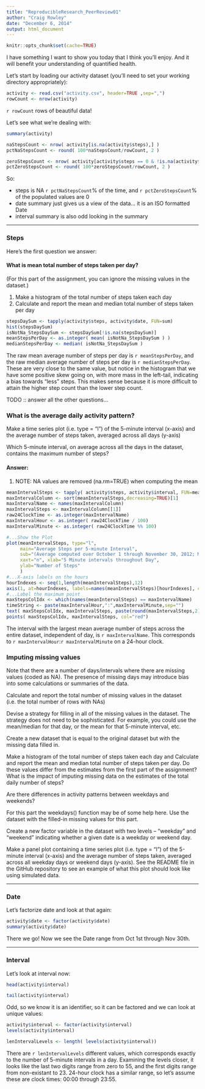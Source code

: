 ```yaml
---
title: "ReproducibleResearch_PeerReview01"
author: "Craig Rowley"
date: "December 6, 2014"
output: html_document
---
```


```r
knitr::opts_chunk$set(cache=TRUE)
```

I have something I want to show you today that I think you'll enjoy.  And it will benefit your understanding of quantified health.

Let's start by loading our activity dataset (you'll need to set your working directory appropriately):

```r
activity <- read.csv("activity.csv", header=TRUE ,sep=",")
rowCount <- nrow(activity)

```

`r rowCount` rows of beautiful data!

Let's see what we're dealing with:

```r
summary(activity)

```


```r
naStepsCount <- nrow( activity[is.na(activity$steps),] )
pctNaStepsCount <- round( 100*naStepsCount/rowCount, 2 )

zeroStepsCount <- nrow( activity[activity$steps == 0 & !is.na(activity$steps),] )
pctZeroStepsCount <- round( 100*zeroStepsCount/rowCount, 2 )

```

So:  

- steps is NA `r pctNaStepsCount`% of the time, and `r pctZeroStepsCount`% of the populated values are 0  
- date summary just gives us a view of the data... it is an ISO formatted Date
- interval summary is also odd looking in the summary

---

### Steps

Here's the first question we answer:

#### What is mean total number of steps taken per day?

(For this part of the assignment, you can ignore the missing values in the dataset.)

1. Make a histogram of the total number of steps taken each day
2. Calculate and report the mean and median total number of steps taken per day

```r
stepsDaySum <- tapply(activity$steps, activity$date, FUN=sum)
hist(stepsDaySum)
isNotNa_StepsDaySum <- stepsDaySum[!is.na(stepsDaySum)]
meanStepsPerDay <- as.integer( mean( isNotNa_StepsDaySum ) )
medianStepsPerDay <- median( isNotNa_StepsDaySum )
```

The raw mean average number of steps per day is `r meanStepsPerDay`, and the raw median average number of steps per day is `r medianStepsPerDay`.  These are very close to the same value, but notice in the histogram that we have some positive skew going on, with more mass in the left-tail, indicating a bias towards "less" steps.  This makes sense because it is more difficult to attain the higher step count than the lower step count.


TODO :: answer all the other questions...


### What is the average daily activity pattern?

Make a time series plot (i.e. type = "l") of the 5-minute interval (x-axis) and the average number of steps taken, averaged across all days (y-axis)

Which 5-minute interval, on average across all the days in the dataset, contains the maximum number of steps?

#### Answer:

1. NOTE: NA values are removed (na.rm=TRUE) when computing the mean

```r
meanIntervalSteps <- tapply( activity$steps, activity$interval, FUN=mean, na.rm=TRUE)
maxIntervalColumn <- sort(meanIntervalSteps,decreasing=TRUE)[1]
maxIntervalName <- names(maxIntervalColumn)
maxIntervalSteps <- maxIntervalColumn[[1]]
raw24ClockTime <- as.integer(maxIntervalName)
maxIntervalHour <- as.integer( raw24ClockTime / 100)
maxIntervalMinute <- as.integer( raw24ClockTime %% 100)

#...Show the Plot
plot(meanIntervalSteps, type="l", 
     main="Average Steps per 5-minute Interval", 
     sub="(Average computed over October 1 through November 30, 2012; Missing data has been removed)",
     xaxt="n", xlab="5 Minute intervals throughout Day", 
     ylab="Number of Steps"
     )
#...X-axis labels on the hours
hourIndexes <- seq(1,length(meanIntervalSteps),12)
axis(1, at=hourIndexes, labels=names(meanIntervalSteps)[hourIndexes], col.axis="blue", las=2)
#...Label the maximum point
maxStepsColIdx <- which(names(meanIntervalSteps) == maxIntervalName)
timeString <- paste(maxIntervalHour,":",maxIntervalMinute,sep="")
text( maxStepsColIdx, maxIntervalSteps, paste(round(maxIntervalSteps,2),"Max average steps at",timeString), adj=c(-0.1,0.5), col="red" )
points( maxStepsColIdx, maxIntervalSteps, col="red")
```

The interval with the largest mean average number of steps across the entire dataset, independent of day, is `r maxIntervalName`.  This corresponds to `r maxIntervalHour`:`r maxIntervalMinute` on a 24-hour clock.

### Imputing missing values

Note that there are a number of days/intervals where there are missing values (coded as NA). The presence of missing days may introduce bias into some calculations or summaries of the data.

Calculate and report the total number of missing values in the dataset (i.e. the total number of rows with NAs)

Devise a strategy for filling in all of the missing values in the dataset. The strategy does not need to be sophisticated. For example, you could use the mean/median for that day, or the mean for that 5-minute interval, etc.

Create a new dataset that is equal to the original dataset but with the missing data filled in.

Make a histogram of the total number of steps taken each day and Calculate and report the mean and median total number of steps taken per day. Do these values differ from the estimates from the first part of the assignment? What is the impact of imputing missing data on the estimates of the total daily number of steps?

Are there differences in activity patterns between weekdays and weekends?

For this part the weekdays() function may be of some help here. Use the dataset with the filled-in missing values for this part.

Create a new factor variable in the dataset with two levels – “weekday” and “weekend” indicating whether a given date is a weekday or weekend day.

Make a panel plot containing a time series plot (i.e. type = "l") of the 5-minute interval (x-axis) and the average number of steps taken, averaged across all weekday days or weekend days (y-axis). See the README file in the GitHub repository to see an example of what this plot should look like using simulated data.


---

### Date

Let's factorize date and look at that again:

```r
activity$date <- factor(activity$date)
summary(activity$date)
```


There we go!  Now we see the Date range from Oct 1st through Nov 30th.

---

### Interval

Let's look at interval now:

```r
head(activity$interval)
```
```r
tail(activity$interval)
```

Odd, so we know it is an identifier, so it can be factored and we can look at unique values:

```r
activity$interval <- factor(activity$interval)
levels(activity$interval)
```

```r
lenIntervalLevels <- length( levels(activity$interval))
```

There are `r lenIntervalLevels` different values, which corresponds exactly to the number of 5-minute intervals in a day. Examining the levels closer, it looks like the last two digits range from zero to 55, and the first digits range from non-existant to 23.  24-hour clock has a similar range, so let's assume these are clock times:  00:00 through 23:55.









